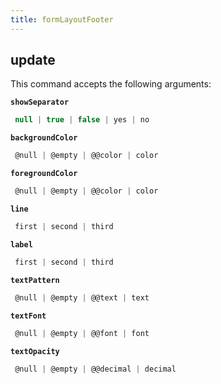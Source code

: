 ```yaml
---
title: formLayoutFooter
---
```


## update

This command accepts the following arguments:

**`showSeparator`**
```js filename="type"
 null | true | false | yes | no
```
**`backgroundColor`**
```js filename="type"
 @null | @empty | @@color | color
```
**`foregroundColor`**
```js filename="type"
 @null | @empty | @@color | color
```
**`line`**
```js filename="type"
 first | second | third
```
**`label`**
```js filename="type"
 first | second | third
```
**`textPattern`**
```js filename="type"
 @null | @empty | @@text | text
```
**`textFont`**
```js filename="type"
 @null | @empty | @@font | font
```
**`textOpacity`**
```js filename="type"
 @null | @empty | @@decimal | decimal
```

